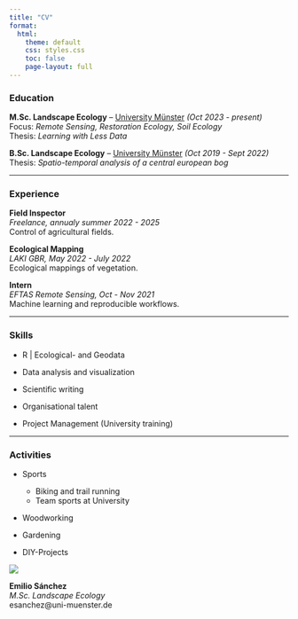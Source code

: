 ```yaml
---
title: "CV"
format:
  html:
    theme: default
    css: styles.css
    toc: false
    page-layout: full
---
```


<div class="cv-container">

<!-- MAIN COLUMN -->
<div class="cv-main">

### Education

**M.Sc. Landscape Ecology** – [University Münster](https://www.uni-muenster.de/Landschaftsoekologie/en/index.shtml) _(Oct 2023 - present)_  
Focus: *Remote Sensing, Restoration Ecology, Soil Ecology*  
Thesis: *Learning with Less Data*  

**B.Sc. Landscape Ecology** – [University Münster](https://www.uni-muenster.de/Landschaftsoekologie/en/index.shtml) _(Oct 2019 - Sept 2022)_  
Thesis: *Spatio-temporal analysis of a central european bog*  
  
---

### Experience

**Field Inspector**  
_Freelance, annualy summer 2022 - 2025_  
Control of agricultural fields.  

**Ecological Mapping**  
_LAKI GBR, May 2022 - July 2022_  
Ecological mappings of vegetation.

**Intern**  
_EFTAS Remote Sensing, Oct - Nov 2021_  
Machine learning and reproducible workflows.

---

### Skills

- R | Ecological- and Geodata
- Data analysis and visualization
- Scientific writing

- Organisational talent
- Project Management (University training)

---

### Activities

- Sports  
    - Biking and trail running  
    - Team sports at University  

- Woodworking

- Gardening

- DIY-Projects

</div>

<!-- SIDEBAR -->
<aside class="cv-sidebar" markdown="1">

![](../resources/portrait_outdoor.jpg){.cv-photo}

**Emilio Sánchez**  
_M.Sc. Landscape Ecology_  
esanchez@uni-muenster.de  
<!-- +123 456 7890 -->

<div class="cv-icons">
  <a href="https://github.com/ESA99"><i class="bi bi-github"></i></a>
  <a href="https://orcid.org/0009-0004-0348-5434"><i class="ai ai-orcid"></i></a>
  <a href="mailto:esanchez@uni-muenster.de"><i class="bi bi-envelope-fill"></i></a>
</div>

</aside>

</div>
